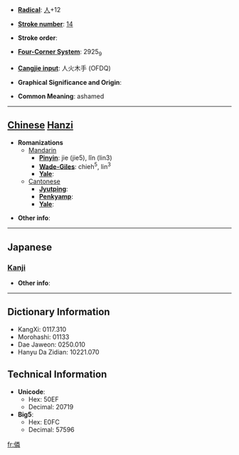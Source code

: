 * '''[[Wiktionary:Chinese radical index| Radical]]''': [[Wiktionary:Chinese radical index 人|人]]+12

* '''[[Wiktionary:Chinese total strokes index|Stroke number]]''': [[Wiktionary:Chinese total strokes index 14|14]]

* '''Stroke order''': 

* '''[[Wiktionary:Chinese four corner index|Four-Corner System]]''': 2925<sub>9</sub>

* '''[[Wiktionary:Chinese Cangjie index|Cangjie input]]''': 人火木手 (OFDQ)

* '''Graphical Significance and Origin''': 

* '''Common Meaning''': ashamed

----

== [[Chinese]] [[Hanzi]] ==

* '''Romanizations'''
** [[Mandarin]]
*** '''[[Pinyin]]''': jie (jie5), lǐn (lin3)
*** '''[[Wade-Giles]]''': chieh<sup>5</sup>, lin<sup>3</sup>
*** '''[[Yale]]''': 
**[[Cantonese]]
***'''[[Jyutping]]''':
***'''[[Penkyamp]]''': 
***'''[[Yale]]''': 

* '''Other info''': 

----

==Japanese==
===[[Kanji]]===
{{kanji|on readings=[[りん]] (rin)
|kun readings=[[はじる]] (hajiru)
}}

* '''Other info''':  

----

== Dictionary Information ==

* KangXi: 0117.310
* Morohashi: 01133
* Dae Jaweon: 0250.010
* Hanyu Da Zidian: 10221.070

== Technical Information ==

* '''Unicode''':
** Hex: 50EF
** Decimal: 20719
* '''Big5''':
** Hex: E0FC
** Decimal: 57596

[[fr:僯]]